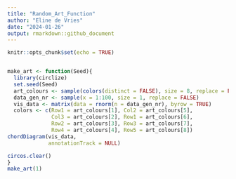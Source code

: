 ```yaml
---
title: "Random_Art_Function"
author: "Eline de Vries"
date: "2024-01-26"
output: rmarkdown::github_document
---
```


```r
knitr::opts_chunk$set(echo = TRUE)


make_art <- function(Seed){
  library(circlize)
  set.seed(Seed)
  art_colours <- sample(colors(distinct = FALSE), size = 8, replace = FALSE)
  data_gen_nr <- sample(x = 1:100, size = 1, replace = FALSE)
  vis_data <- matrix(data = rnorm(n = data_gen_nr), byrow = TRUE)
  colors <- c(Row1 = art_colours[1], Col2 = art_colours[5],
              Col3 = art_colours[2], Row1 = art_colours[6],
              Row2 = art_colours[3], Row3 = art_colours[7],
              Row4 = art_colours[4], Row5 = art_colours[8])
chordDiagram(vis_data,
             annotationTrack = NULL)

circos.clear()
}
make_art(1)

```
